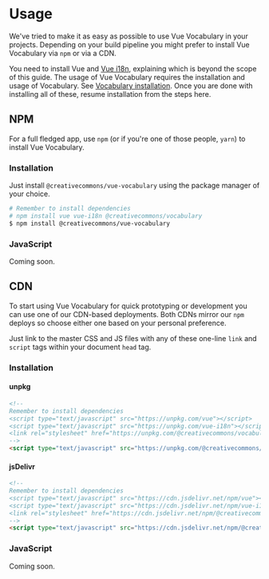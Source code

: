 
<Meta title="Vue Vocabulary/Usage" />

# Usage

We've tried to make it as easy as possible to use Vue Vocabulary in your projects. Depending on your build pipeline you
might prefer to install Vue Vocabulary via `npm` or via a CDN.

You need to install Vue and [Vue i18n], explaining which is beyond the scope of this guide. The usage of Vue Vocabulary
requires the installation and usage of Vocabulary. See [Vocabulary installation]. Once you are done with installing all
of these, resume installation from the steps here.

[Vue i18n]:https://kazupon.github.io/vue-i18n/
[Vocabulary installation]:https://cc-vocabulary.netlify.com/?path=/docs/vocabulary-usage--page

## NPM

For a full fledged app, use `npm` (or if you're one of those people, `yarn`) to install Vue Vocabulary.

### Installation

Just install `@creativecommons/vue-vocabulary` using the package manager of your choice.

```bash
# Remember to install dependencies
# npm install vue vue-i18n @creativecommons/vocabulary
$ npm install @creativecommons/vue-vocabulary
```

### JavaScript

<!-- TODO

Set up the i18n instance.

```js
const i18n = new VueI18n({
  locale: 'en',
  fallbackLocale: 'en',
  messages: {}
})
```

Then in the component containing Vocabulary components, import the required components. You will need to register these
components using Vue.component for global registration or in the components dictionary within your component definition.

```js
import { VHeader, Footer, Locale } from '@creativecommons/vue-vocabulary'

export default {
  components: {
    VHeader,
    Footer,
    Locale
  },
  ...
}
```

If you are planning to use a hefty chunk of the components, you can install Vocabulary as a plugin too.

```js
import VueVocabulary from '@creativecommons/vue-vocabulary'

Vue.use(VueVocabulary)
```

And your template can go like this.

```html
<div class="index">
  <VHeader app-name="My App"/>
  <Footer><Locale/></Footer>
</div>
```
-->

Coming soon.

## CDN

To start using Vue Vocabulary for quick prototyping or development you can use one of our CDN-based deployments. Both
CDNs mirror our `npm` deploys so choose either one based on your personal preference.

Just link to the master CSS and JS files with any of these one-line `link` and `script` tags within your document
`head` tag.

### Installation

#### unpkg

```html
<!--
Remember to install dependencies
<script type="text/javascript" src="https://unpkg.com/vue"></script>
<script type="text/javascript" src="https://unpkg.com/vue-i18n"></script>
<link rel="stylesheet" href="https://unpkg.com/@creativecommons/vocabulary/css/vocabulary.css">
-->
<script type="text/javascript" src="https://unpkg.com/@creativecommons/vue-vocabulary/vue-vocabulary.umd.min.js"></script>
```

#### jsDelivr

```html
<!--
Remember to install dependencies
<script type="text/javascript" src="https://cdn.jsdelivr.net/npm/vue"></script>
<script type="text/javascript" src="https://cdn.jsdelivr.net/npm/vue-i18n"></script>
<link rel="stylesheet" href="https://cdn.jsdelivr.net/npm/@creativecommons/vocabulary/css/vocabulary.css">
-->
<script type="text/javascript" src="https://cdn.jsdelivr.net/npm/@creativecommons/vue-vocabulary/vue-vocabulary.umd.min.js"></script>
```

### JavaScript

<!-- TODO -->
Coming soon.

